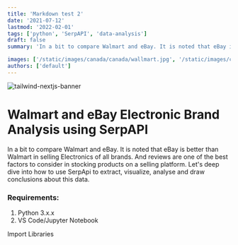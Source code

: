 ```yaml
---
title: 'Markdown test 2'
date: '2021-07-12'
lastmod: '2022-02-01'
tags: ['python', 'SerpAPI', 'data-analysis']
draft: false
summary: 'In a bit to compare Walmart and eBay. It is noted that eBay is better than Walmart in selling Electronics of all brands. And reviews are one of the best factors to consider in stocking products on a selling platform.'

images: ['/static/images/canada/canada/wallmart.jpg', '/static/images/canada/data2.jpg']
authors: ['default']
---
```


![tailwind-nextjs-banner](/static/images/canada/data2.jpg)

# Walmart and eBay Electronic Brand Analysis using SerpAPI

In a bit to compare Walmart and eBay. It is noted that eBay is better than Walmart in selling Electronics of all brands. And reviews are one of the best factors to consider in stocking products on a selling platform. Let's deep dive into how to use SerpApi to extract, visualize, analyse and draw conclusions about this data.

### Requirements:

<ol>
  <li>Python 3.x.x</li>
  <li>VS Code/Jupyter Notebook</li>
</ol>

Import Libraries